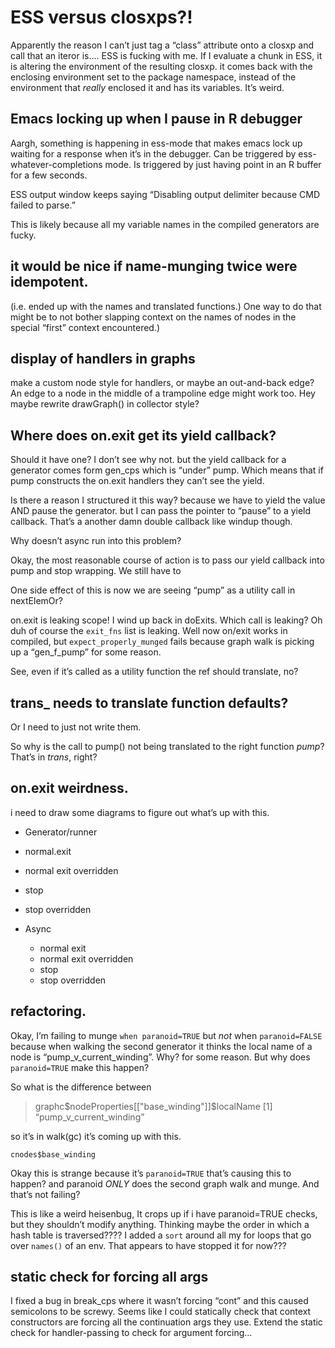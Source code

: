 
# ESS versus closxps?!

Apparently the reason I can't just tag a "class" attribute onto a closxp and call that an iteror is.... ESS is fucking with me. If I evaluate a chunk in ESS, it is altering the environment of the resulting closxp. it comes back with the enclosing environment set to the package namespace, instead of the environment that _really_ enclosed it and has its variables. It's weird.


## Emacs locking up when I pause in R debugger

Aargh, something is happening in ess-mode that makes emacs lock up waiting for a response when it's in the debugger. Can be triggered by ess-whatever-completions mode. Is triggered by just having point in an R buffer for a few seconds.

ESS output window keeps saying "Disabling output delimiter because CMD failed to parse."

This is likely because all my variable names in the compiled generators are fucky.

## it would be nice if name-munging twice were idempotent.

(i.e. ended up with the names and translated functions.) One way to do
that might be to not bother slapping context on the names of nodes in
the special "first" context encountered.)

## display of handlers in graphs

make a custom node style for handlers, or maybe an out-and-back edge?
An edge to a node in the middle of a trampoline edge might work too.
Hey maybe rewrite drawGraph() in collector style?

## Where does on.exit get its yield callback?

Should it have one? I don't see why not. but the yield callback for a generator comes form gen_cps which is "under" pump. Which means that if pump constructs the on.exit handlers they can't see the yield.

Is there a reason I structured it this way? because we have to yield the value AND pause the generator. but I can pass the pointer to "pause" to a yield callback. That's a another damn double callback like windup though.

Why doesn't async run into this problem?

Okay, the most reasonable course of action is to pass our yield callback into pump and stop wrapping. We still have to

One side effect of this is now we are seeing "pump" as a utility call in nextElemOr?
 
 on.exit is leaking scope! I wind up back in doExits. Which call is leaking? Oh duh of course the `exit_fns` list is leaking. Well now on/exit works in compiled, but `expect_properly_munged` fails because graph walk is picking up a "gen_f_pump" for some reason.
 
 See, even if it's called as a utility function the ref should translate, no?
 
## trans_ needs to translate function defaults?

Or I need to just not write them.

So why is the call to pump() not being translated to the right function _pump_?
That's in _trans_, right?

## on.exit weirdness.

 i need to draw some diagrams to figure out what's up with this. 
 
 * Generator/runner
  * normal.exit
  * normal exit overridden
  * stop
  * stop overridden
 
 * Async
   * normal exit
   * normal exit overridden
   * stop
   * stop overridden

## refactoring.

Okay, I'm failing to munge `when paranoid=TRUE` but _not_ when `paranoid=FALSE` because when walking the second generator it thinks the local name of a node is "pump_v_current_winding". Why? for some reason. But why does `paranoid=TRUE` make this happen?

So what is the difference between 

> graphc$nodeProperties[["base_winding"]]$localName
[1] "pump_v_current_winding"

so it's in walk(gc) it's coming up with this.

`cnodes$base_winding`

Okay this is strange because it's `paranoid=TRUE` that's causing this to happen? and paranoid _ONLY_ does the second graph walk and munge. And that's not failing?

This is like a weird heisenbug, It crops up if i have paranoid=TRUE checks, but they shouldn't modify anything. Thinking maybe the order in which a hash table is traversed???? I added a `sort` around all my for loops that go over `names()` of an env. That appears to have stopped it for now??? 

## static check for forcing all args

I fixed a bug in break_cps where it wasn't forcing "cont" and this caused semicolons to be screwy. Seems like I could statically check that context constructors are forcing all the continuation args they use. Extend the static check for handler-passing to check for argument forcing...
